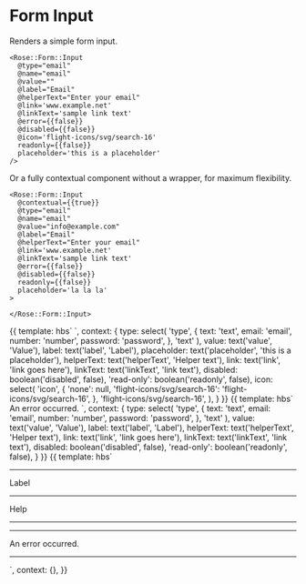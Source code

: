 
<Meta title="Rose|Form/Input" component="Form/Input" />

# Form Input

Renders a simple form input.

```htmlbars
<Rose::Form::Input
  @type="email"
  @name="email"
  @value=""
  @label="Email"
  @helperText="Enter your email"
  @link='www.example.net'
  @linkText='sample link text'
  @error={{false}}
  @disabled={{false}}
  @icon='flight-icons/svg/search-16'
  readonly={{false}}
  placeholder='this is a placeholder'
/>
```

Or a fully contextual component without a wrapper, for maximum flexibility.

```htmlbars
<Rose::Form::Input
  @contextual={{true}}
  @type="email"
  @name="email"
  @value="info@example.com"
  @label="Email"
  @helperText="Enter your email"
  @link='www.example.net'
  @linkText='sample link text'
  @error={{false}}
  @disabled={{false}}
  readonly={{false}}
  placeholder='la la la'
>

</Rose::Form::Input>
```

<Preview>
  <Story name="Basic Field">{{
    template: hbs`
      <Rose::Form::Input
        @type={{type}}
        @name={{type}}
        @value={{value}}
        @label={{label}}
        @helperText={{helperText}}
        @link={{link}}
        @linkText={{linkText}}
        @error={{false}}
        @disabled={{disabled}}
        readonly={{read-only}}
        @icon={{icon}}
        placeholder={{placeholder}}
        />
    `,
    context: {
      type: select(
        'type',
        {
          text: 'text',
          email: 'email',
          number: 'number',
          password: 'password',
        },
        'text'
      ),
      value: text('value', 'Value'),
      label: text('label', 'Label'),
      placeholder: text('placeholder', 'this is a placeholder'),
      helperText: text('helperText', 'Helper text'),
      link: text('link', 'link goes here'),
      linkText: text('linkText', 'link text'),
      disabled: boolean('disabled', false),
      'read-only': boolean('readonly', false),
      icon: select(
        'icon',
        {
          'none': null,
          'flight-icons/svg/search-16': 'flight-icons/svg/search-16',
        },
        'flight-icons/svg/search-16',
      ),
    }
  }}</Story>
</Preview>

<Preview>
  <Story name="Field with Errors">{{
    template: hbs`
      <Rose::Form::Input
        @type={{type}}
        @name={{type}}
        @value={{value}}
        @label={{label}}
        @helperText={{helperText}}
        @link={{link}}
        @linkText={{linkText}}
        @error={{true}}
        @disabled={{disabled}}
        readonly={{read-only}}
        as |field|
      >
        <field.errors as |errors|>
          <errors.message>An error occurred.</errors.message>
        </field.errors>
      </Rose::Form::Input>
    `,
    context: {
      type: select(
        'type',
        {
          text: 'text',
          email: 'email',
          number: 'number',
          password: 'password',
        },
        'text'
      ),
      value: text('value', 'Value'),
      label: text('label', 'Label'),
      helperText: text('helperText', 'Helper text'),
      link: text('link', 'link goes here'),
      linkText: text('linkText', 'link text'),
      disabled: boolean('disabled', false),
      'read-only': boolean('readonly', false),
    }
  }}</Story>
</Preview>

<Preview>
  <Story name="Fully Contextual Input">{{
    template: hbs`
      <Rose::Form::Input @value="Text" @error={{true}} @contextual={{true}} as |field|>
        <hr />
        <field.label>Label</field.label>
        <hr />
        <field.helperText>Help</field.helperText>
        <hr />
        <field.field />
        <hr />
        <field.errors as |errors|>
          <errors.message>An error occurred.</errors.message>
        </field.errors>
        <hr />
      </Rose::Form::Input>
    `,
    context: {},
  }}</Story>
</Preview>
